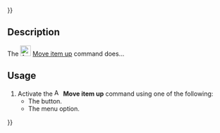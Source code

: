{{UnfinishedDocu{{#translation:}}}}
<languages/>

{{Docnav
|[[Assembly3_AddOrigin|Add origin]]
|[[Assembly3_MoveItemDown|Move item down]]
|[[Assembly3_Workbench|Assembly3]]
|IconL=Assembly_Add_Origin.svg‎‎
|IconR=Assembly_TreeItemDown.svg‎‎
|IconC=Assembly3_workbench_icon.svg
}}

{{GuiCommand
|Name=Assembly3 MoveItemUp
|Icon=Assembly_TreeItemUp.svg‎‎
|MenuLocation=Assembly3 → Move item up
|Workbenches=[[Assembly3_Workbench|Assembly3]]
}}

== Description ==

The [[Image:Assembly_TreeItemUp.svg|24px]] [[Assembly3_MoveItemUp|Move item up]] command does...

== Usage ==

# Activate the [[Image:Assembly_TreeItemUp.svg|16px]] '''Move item up''' command using one of the following:
#* The {{Button|[[Image:Assembly_TreeItemUp.svg|16px]] [[Assembly3_MoveItemUp|Move item up]]}} button.
#* The {{MenuCommand|Assembly3 → [[Image:Assembly_TreeItemUp.svg|16px]] Move item up}} menu option.


{{Docnav
|[[Assembly3_AddOrigin|Add origin]]
|[[Assembly3_MoveItemDown|Move item down]]
|[[Assembly3_Workbench|Assembly3]]
|IconL=Assembly_Add_Origin.svg‎‎
|IconR=Assembly_TreeItemDown.svg‎‎
|IconC=Assembly3_workbench_icon.svg
}}
 
{{Userdocnavi{{#translation:}}}}